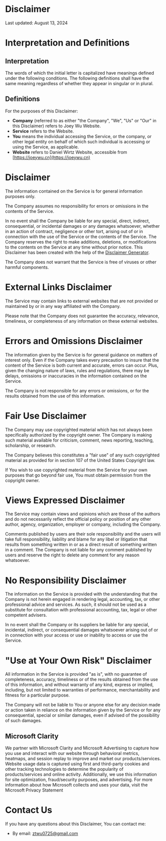

# Disclaimer

Last updated: August 13, 2024

# Interpretation and Definitions

## Interpretation

The words of which the initial letter is capitalized have meanings defined under the following conditions. The following definitions shall have the same meaning regardless of whether they appear in singular or in plural.

## Definitions

For the purposes of this Disclaimer:

- **Company** (referred to as either "the Company", "We", "Us" or "Our" in this Disclaimer) refers to Joey Wu Website.
- **Service** refers to the Website.
- **You** means the individual accessing the Service, or the company, or other legal entity on behalf of which such individual is accessing or using the Service, as applicable.
- **Website** refers to Daniel Wirtz Website, accessible from [https://joeywu.cn](https://joeywu.cn)

# Disclaimer

The information contained on the Service is for general information purposes only.

The Company assumes no responsibility for errors or omissions in the contents of the Service.

In no event shall the Company be liable for any special, direct, indirect, consequential, or incidental damages or any damages whatsoever, whether in an action of contract, negligence or other tort, arising out of or in connection with the use of the Service or the contents of the Service. The Company reserves the right to make additions, deletions, or modifications to the contents on the Service at any time without prior notice. This Disclaimer has been created with the help of the [Disclaimer Generator](https://www.privacypolicies.com/disclaimer-generator/).

The Company does not warrant that the Service is free of viruses or other harmful components.

# External Links Disclaimer

The Service may contain links to external websites that are not provided or maintained by or in any way affiliated with the Company.

Please note that the Company does not guarantee the accuracy, relevance, timeliness, or completeness of any information on these external websites.

# Errors and Omissions Disclaimer

The information given by the Service is for general guidance on matters of interest only. Even if the Company takes every precaution to insure that the content of the Service is both current and accurate, errors can occur. Plus, given the changing nature of laws, rules and regulations, there may be delays, omissions or inaccuracies in the information contained on the Service.

The Company is not responsible for any errors or omissions, or for the results obtained from the use of this information.

# Fair Use Disclaimer

The Company may use copyrighted material which has not always been specifically authorized by the copyright owner. The Company is making such material available for criticism, comment, news reporting, teaching, scholarship, or research.

The Company believes this constitutes a "fair use" of any such copyrighted material as provided for in section 107 of the United States Copyright law.

If You wish to use copyrighted material from the Service for your own purposes that go beyond fair use, You must obtain permission from the copyright owner.

# Views Expressed Disclaimer

The Service may contain views and opinions which are those of the authors and do not necessarily reflect the official policy or position of any other author, agency, organization, employer or company, including the Company.

Comments published by users are their sole responsibility and the users will take full responsibility, liability and blame for any libel or litigation that results from something written in or as a direct result of something written in a comment. The Company is not liable for any comment published by users and reserve the right to delete any comment for any reason whatsoever.

# No Responsibility Disclaimer

The information on the Service is provided with the understanding that the Company is not herein engaged in rendering legal, accounting, tax, or other professional advice and services. As such, it should not be used as a substitute for consultation with professional accounting, tax, legal or other competent advisers.

In no event shall the Company or its suppliers be liable for any special, incidental, indirect, or consequential damages whatsoever arising out of or in connection with your access or use or inability to access or use the Service.

# "Use at Your Own Risk" Disclaimer

All information in the Service is provided "as is", with no guarantee of completeness, accuracy, timeliness or of the results obtained from the use of this information, and without warranty of any kind, express or implied, including, but not limited to warranties of performance, merchantability and fitness for a particular purpose.

The Company will not be liable to You or anyone else for any decision made or action taken in reliance on the information given by the Service or for any consequential, special or similar damages, even if advised of the possibility of such damages.

## Microsoft Clarity

We partner with Microsoft Clarity and Microsoft Advertising to capture how you use and interact with our website through behavioral metrics, heatmaps, and session replay to improve and market our products/services. Website usage data is captured using first and third-party cookies and other tracking technologies to determine the popularity of products/services and online activity. Additionally, we use this information for site optimization, fraud/security purposes, and advertising. For more information about how Microsoft collects and uses your data, visit the Microsoft Privacy Statement

# Contact Us

If you have any questions about this Disclaimer, You can contact me:

- By email: ztwu0725@gmail.com
